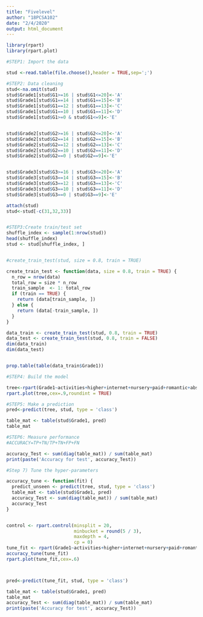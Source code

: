 ---
title: "Fivelevel"
author: "18PCSA102"
date: "2/4/2020"
output: html_document
---

```{r}

library(rpart)
library(rpart.plot)

#STEP1: Import the data

stud <-read.table(file.choose(),header = TRUE,sep=';')

#STEP2: Data cleaning
stud<-na.omit(stud)
stud$Grade1[stud$G1>=16 | stud$G1<=20]<-'A'
stud$Grade1[stud$G1==14 | stud$G1==15]<-'B'
stud$Grade1[stud$G1==12 | stud$G1==13]<-'C'
stud$Grade1[stud$G1==10 | stud$G1==11]<-'D'
stud$Grade1[stud$G1>=0 & stud$G1<=9]<-'E'


stud$Grade2[stud$G2>=16 | stud$G2<=20]<-'A'
stud$Grade2[stud$G2==14 | stud$G2==15]<-'B'
stud$Grade2[stud$G2==12 | stud$G2==13]<-'C'
stud$Grade2[stud$G2==10 | stud$G2==11]<-'D'
stud$Grade2[stud$G2==0 | stud$G2==9]<-'E'


stud$Grade3[stud$G3>=16 | stud$G3<=20]<-'A'
stud$Grade3[stud$G3==14 | stud$G3==15]<-'B'
stud$Grade3[stud$G3==12 | stud$G3==13]<-'C'
stud$Grade3[stud$G3==10 | stud$G3==11]<-'D'
stud$Grade3[stud$G3==0 | stud$G3==9]<-'E'

attach(stud)
stud<-stud[-c(31,32,33)]


#STEP3:Create train/test set
shuffle_index <- sample(1:nrow(stud))
head(shuffle_index)
stud <- stud[shuffle_index, ]


#create_train_test(stud, size = 0.8, train = TRUE)

create_train_test <- function(data, size = 0.8, train = TRUE) {
  n_row = nrow(data)
  total_row = size * n_row
  train_sample  <- 1: total_row
  if (train == TRUE) {
    return (data[train_sample, ])
  } else {
    return (data[-train_sample, ])
  }
}

data_train <- create_train_test(stud, 0.8, train = TRUE)
data_test <- create_train_test(stud, 0.8, train = FALSE)
dim(data_train)
dim(data_test)


prop.table(table(data_train$Grade1))

#STEP4: Build the model

tree<-rpart(Grade1~activities+higher+internet+nursery+paid+romantic+absences+health+freetime+goout+Dalc+Walc, data=stud, method='class')
rpart.plot(tree,cex=.9,roundint = TRUE)

#STEP5: Make a prediction
pred<-predict(tree, stud, type = 'class')

table_mat <- table(stud$Grade1, pred)
table_mat

#STEP6: Measure performance
#ACCURACY=TP+TN/TP+TN+FP+FN

accuracy_Test <- sum(diag(table_mat)) / sum(table_mat)
print(paste('Accuracy for test', accuracy_Test))

#Step 7) Tune the hyper-parameters

accuracy_tune <- function(fit) {
  predict_unseen <- predict(tree, stud, type = 'class')
  table_mat <- table(stud$Grade1, pred)
  accuracy_Test <- sum(diag(table_mat)) / sum(table_mat)
  accuracy_Test
}


control <- rpart.control(minsplit = 20,
                         minbucket = round(5 / 3),
                         maxdepth = 4,
                         cp = 0)
tune_fit <- rpart(Grade1~activities+higher+internet+nursery+paid+romantic+absences+health+freetime+goout+Dalc+Walc, data = data_train, method = 'class', control = control)
accuracy_tune(tune_fit)
rpart.plot(tune_fit,cex=.6)



pred<-predict(tune_fit, stud, type = 'class')

table_mat <- table(stud$Grade1, pred)
table_mat
accuracy_Test <- sum(diag(table_mat)) / sum(table_mat)
print(paste('Accuracy for test', accuracy_Test))


```

